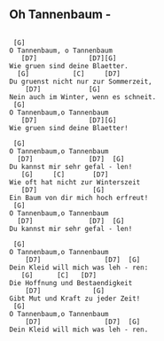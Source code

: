## Oh Tannenbaum - 
```

 [G]          
O Tannenbaum, o Tannenbaum
   [D7]             [D7][G]      
Wie gruen sind deine Blaetter.
  [G]           [C]     [D7]     
Du gruenst nicht nur zur Sommerzeit,
    [D7]            [G]     
Nein auch im Winter, wenn es schneit.
 [G]      
O Tannenbaum,o Tannenbaum
   [D7]             [D7][G]     
Wie gruen sind deine Blaetter!
  
 [G]  
O Tannenbaum,o Tannenbaum 
  [D7]              [D7]  [G]      
Du kannst mir sehr gefal - len!
   [G]     [C]       [D7]       
Wie oft hat nicht zur Winterszeit
   [D7]              [G]     
Ein Baum von dir mich hoch erfreut!
 [G]  
O Tannenbaum,o Tannenbaum
  [D7]              [D7]  [G]     
Du kannst mir sehr gefal - len!

 [G]    
O Tannenbaum,o Tannenbaum
    [D7]                [D7]  [G]     
Dein Kleid will mich was leh - ren:
   [G]      [C]   [D7]  
Die Hoffnung und Bestaendigkeit
    [D7]             [G]  
Gibt Mut und Kraft zu jeder Zeit!
 [G]  
O Tannenbaum,o Tannenbaum
    [D7]                [D7]  [G]     
Dein Kleid will mich was leh - ren. 

```
